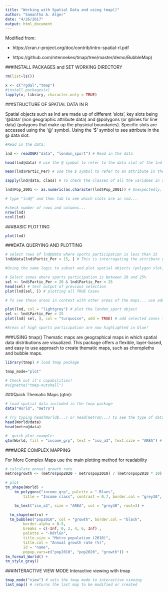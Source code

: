 ```yaml
---
title: "Working with Spatial Data and using tmap()"
author: "Samantha A. Alger"
date: "4/26/2017"
output: html_document
---
```



Modified from:

* https://cran.r-project.org/doc/contrib/intro-spatial-rl.pdf

* https://github.com/mtennekes/tmap/tree/master/demo/BubbleMap)


###INSTALL PACKAGES and SET WORKING DIRECTORY

```r


rm(list=ls())

x <- c("rgdal","tmap")
#install.packages(x)
lapply(x, library, character.only = TRUE)

```

###STRUCTURE OF SPATIAL DATA IN R

Spatial objects such as lnd are made up of different 'slots', key slots being '@data' (non geographic attribute data) and @polygons (or @lines for line data) (polygons that make up the physicial boundaries). Specific slots are accessed using the '@' symbol. Using the '$' symbol to see attribute in the @ data slot. 

```r
#Read in the data:

lnd <- readOGR("data", "london_sport") # Read in the data

head(lnd@data) # use the @ symbol to refer to the data slot of the lnd object

mean(lnd$Partic_Per) # use the $ symbol to refer to an attribute in the 'data' slot

sapply(lnd@data, class) # To check the classes of all the variabes in a spatial dataset, you can use this command

lnd$Pop_2001 <- as.numeric(as.character(lnd$Pop_2001)) # Unexpectedly, Pop_2001 is a factor, coerce the variable into the correct, numeric format...

# type "lnd@" and then tab to see which slots are in lnd...

#check number of rows and columns...
nrow(lnd)
ncol(lnd)
```

###BASIC PLOTTING

```r

plot(lnd)
```

###DATA QUERYING AND PLOTTING
```r
# select rows of lnd@data where sports participation is less than 15
lnd@data[lnd$Partic_Per < 15, ] # This is interrogating the attribute data slot only of the lnd object..

#Using the same logic to subset and plot spatial objects (polygon slot)

# Select zones where sports participation is between 20 and 25%
sel <- lnd$Partic_Per > 20 & lnd$Partic_Per < 25
head(sel) # test output of previous selection
plot(lnd[sel, ]) # plotting all TRUE Cases

# To see these areas in context with other areas of the maps... use add= TRUE..

plot(lnd, col = "lightgrey") # plot the london_sport object
sel <- lnd$Partic_Per > 25
plot(lnd[ sel, ], col = "turquoise", add = TRUE) # add selected zones to map

#Areas of high sports participation are now highlighted in blue!
```

###USING tmap()
Thematic maps are geographical maps in which spatial data distributions are visualized. This package offers a flexible, layer-based, and easy to use approach to create thematic maps, such as choropleths and bubble maps.

```r
library(tmap) # load tmap package

tmap_mode="plot"

# Check out it's capabilities!
#vignette("tmap-nutshell")
```

###Quick Thematic Maps (qtm):
```r
# load spatial data included in the tmap package
data("World", "metro")

# Try typing head(World$...) or head(metro@...) to see the type of data...
head(World@data)
head(metro@data)

#  quick plot example: 
qtm(World, fill = "income_grp", text = "iso_a3", text.size = "AREA") # use "World$" to see the two attributes: income_grp and iso_a3, text.size= area: text is sized increasingly with coutry area size.

```

###MORE COMPLEX MAPPING

For More Complex Maps use the main plotting method for readability
```r
# calculate annual growth rate
metro$growth <- (metro$pop2020 - metro$pop2010) / (metro$pop2010 * 10) * 100

# plot
tm_shape(World) +
	tm_polygons("income_grp", palette = "-Blues", 
		title = "Income class", contrast = 0.7, border.col = "grey30", id = "name") +

	tm_text("iso_a3", size = "AREA", col = "grey30", root=3) +

  tm_shape(metro) +
  tm_bubbles("pop2010", col = "growth", border.col = "black",
		border.alpha = 0.5,
		breaks = c(-Inf, 0, 2, 4, 6, Inf) ,
		palette = "-RdYlGn",
		title.size = "Metro population (2010)", 
		title.col = "Annual growth rate (%)",
		id = "name",
		popup.vars=c("pop2010", "pop2020", "growth")) + 
tm_format_World() + 
tm_style_gray()

```

###INTERACTIVE VIEW MODE
Interactive viewing with tmap
```r
tmap_mode("view") # sets the tmap mode to interactive viewing
last_map() # returns the last map to be modified or created
```
